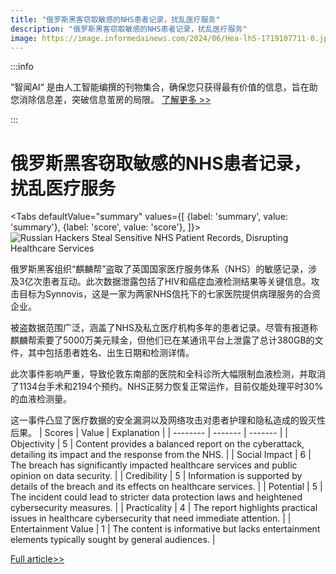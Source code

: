 ```yaml
---
title: "俄罗斯黑客窃取敏感的NHS患者记录，扰乱医疗服务"
description: "俄罗斯黑客窃取敏感的NHS患者记录，扰乱医疗服务"
image: https://image.informedainews.com/2024/06/Hea-lh5-1719107711-0.jpg
---
```



:::info

“智闻AI“ 是由人工智能编撰的刊物集合，确保您只获得最有价值的信息，旨在助您消除信息差，突破信息茧房的局限。  [了解更多 >>](/)

:::

# 俄罗斯黑客窃取敏感的NHS患者记录，扰乱医疗服务


<Tabs
	defaultValue="summary"
	values={[
	{label: 'summary', value: 'summary'},
	{label: 'score', value: 'score'},
]}>
<TabItem value="summary">
<img
  src="https://image.informedainews.com/2024/06/Hea-lh5-1719107711-0.jpg"
  alt="Russian Hackers Steal Sensitive NHS Patient Records, Disrupting Healthcare Services"
/>



俄罗斯黑客组织“麒麟帮”盗取了英国国家医疗服务体系（NHS）的敏感记录，涉及3亿次患者互动。此次数据泄露包括了HIV和癌症血液检测结果等关键信息。攻击目标为Synnovis，这是一家为两家NHS信托下的七家医院提供病理服务的合资企业。

被盗数据范围广泛，涵盖了NHS及私立医疗机构多年的患者记录。尽管有报道称麒麟帮索要了5000万美元赎金，但他们已在某通讯平台上泄露了总计380GB的文件，其中包括患者姓名、出生日期和检测详情。

此次事件影响严重，导致伦敦东南部的医院和全科诊所大幅限制血液检测，并取消了1134台手术和2194个预约。NHS正努力恢复正常运作，目前仅能处理平时30%的血液检测量。

这一事件凸显了医疗数据的安全漏洞以及网络攻击对患者护理和隐私造成的毁灭性后果。
</TabItem>
<TabItem value="score">
	| Scores     | Value   | Explanation |
	| -------- | ------- | ------- |
	| Objectivity  | 5    | Content provides a balanced report on the cyberattack, detailing its impact and the response from the NHS.    |
	| Social Impact | 6     | The breach has significantly impacted healthcare services and public opinion on data security.    |
	| Credibility    | 5    | Information is supported by details of the breach and its effects on healthcare services.    |
	| Potential    | 5    | The incident could lead to stricter data protection laws and heightened cybersecurity measures.    |
	| Practicality    | 4    | The report highlights practical issues in healthcare cybersecurity that need immediate attention.    |
	| Entertainment Value    | 1    | The content is informative but lacks entertainment elements typically sought by general audiences.    |
</TabItem>
</Tabs>

[Full article>>](https://www.theguardian.com/society/article/2024/jun/21/records-on-300m-patient-interactions-with-nhs-stolen-in-russian-hack)
